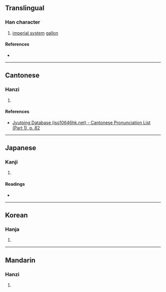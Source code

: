 {{character info/new}}
==Translingual==

===Han character===
{{Han char|rn=30|rad=口|as=10|sn=13|four=|canj=KROMB|ids=⿱加侖}}

# {{lb|mul|archaic abbreviation}} [[imperial system]] [[gallon]]

====References====
* {{Han ref|kx=0204.111|dkj=04136|hdz=10379.031|uh=55E7|ud=21991|bh=A25F|bd=41567}}

----

==Cantonese==

===Hanzi===
{{yue-hanzi|jyut=[[gaa1]] [[leon4]]|y=ga1 leun4}}

# {{defn|lang=yue|sort=口10}}

====References====
* [http://www.iso10646hk.net/jp/document/download.jsp Jyutping Database (iso10646hk.net) - Cantonese Pronunciation List (Part 1), p. 82]

----

==Japanese==

===Kanji===
{{ja-kanji|grade=|rs=口10}}

# {{defn|lang=ja|sort=口10}}

====Readings====
* {{ja-readings|on=|kun=[[がろん]] (garon)}}

----

==Korean==

===Hanja===
{{ko-hanja|hangeul=륜|rv=ryun|mr=ryun|y=lyun}}

# {{defn|lang=ko|sort=口10}}

----

==Mandarin==

===Hanzi===
{{cmn-hanzi|pin=[[jiālún]] ([[jia1]] [[lun2]])|wg=chia<sup>1</sup>lun<sup>2</sup>}}

# {{defn|lang=cmn|sort=口10}}